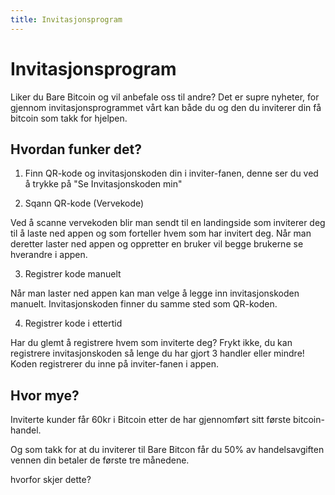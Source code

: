```yaml
---
title: Invitasjonsprogram
---
```


# Invitasjonsprogram

Liker du Bare Bitcoin og vil anbefale oss til andre? Det er supre nyheter, for
gjennom invitasjonsprogrammet vårt kan både du og den du inviterer din få
bitcoin som takk for hjelpen.

## Hvordan funker det?

1. Finn QR-kode og invitasjonskoden din i inviter-fanen, denne ser du ved å
   trykke på "Se Invitasjonskoden min"

2. Sqann QR-kode (Vervekode)

Ved å scanne vervekoden blir man sendt til en landingside som inviterer deg til
å laste ned appen og som forteller hvem som har invitert deg. Når man deretter
laster ned appen og oppretter en bruker vil begge brukerne se hverandre i appen.

3. Registrer kode manuelt

Når man laster ned appen kan man velge å legge inn invitasjonskoden manuelt.
Invitasjonskoden finner du samme sted som QR-koden.

4. Registrer kode i ettertid

Har du glemt å registrere hvem som inviterte deg? Frykt ikke, du kan registrere
invitasjonskoden så lenge du har gjort 3 handler eller mindre! Koden registrerer
du inne på inviter-fanen i appen.

## Hvor mye?

Inviterte kunder får 60kr i Bitcoin etter de har gjennomført sitt første
bitcoin-handel.

Og som takk for at du inviterer til Bare Bitcon får du 50% av handelsavgiften
vennen din betaler de første tre månedene.

hvorfor skjer dette?
